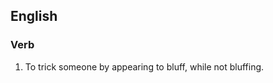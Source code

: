 {{also|double bluff}}
==English==

===Verb===
{{en-verb|head=[[double]]-[[bluff]]}}

# To trick someone by appearing to bluff, while not bluffing.
